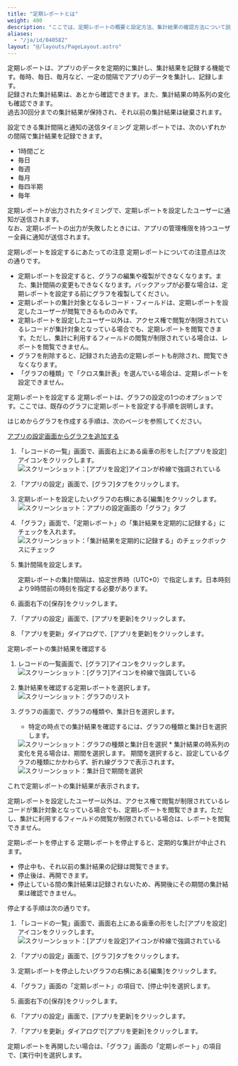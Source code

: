 ```yaml
---
title: "定期レポートとは"
weight: 400
description: "ここでは、定期レポートの概要と設定方法、集計結果の確認方法について説明しています。"
aliases:
  - "/ja/id/040582"
layout: "@/layouts/PageLayout.astro"
---
```




定期レポートは、アプリのデータを定期的に集計し、集計結果を記録する機能です。毎時、毎日、毎月など、一定の間隔でアプリのデータを集計し、記録します。  
記録された集計結果は、あとから確認できます。また、集計結果の時系列の変化も確認できます。  
過去30回分までの集計結果が保持され、それ以前の集計結果は破棄されます。

<Heading id="report_periodic_report_10">設定できる集計間隔と通知の送信タイミング</Heading>
定期レポートでは、次のいずれかの間隔で集計結果を記録できます。

* 1時間ごと
* 毎日
* 毎週
* 毎月
* 毎四半期
* 毎年

定期レポートが出力されたタイミングで、定期レポートを設定したユーザーに通知が送信されます。  
なお、定期レポートの出力が失敗したときには、アプリの管理権限を持つユーザー全員に通知が送信されます。

<Heading id="report_periodic_report_20">定期レポートを設定するにあたっての注意</Heading>
定期レポートについての注意点は次の通りです。

* 定期レポートを設定すると、グラフの編集や複製ができなくなります。また、集計間隔の変更もできなくなります。バックアップが必要な場合は、定期レポートを設定する前にグラフを複製してください。
* 定期レポートの集計対象となるレコード・フィールドは、定期レポートを設定したユーザーが閲覧できるもののみです。
* 定期レポートを設定したユーザー以外は、アクセス権で閲覧が制限されているレコードが集計対象となっている場合でも、定期レポートを閲覧できます。ただし、集計に利用するフィールドの閲覧が制限されている場合は、レポートを閲覧できません。
* グラフを削除すると、記録された過去の定期レポートも削除され、閲覧できなくなります。
* 「グラフの種類」で「クロス集計表」を選んでいる場合は、定期レポートを設定できません。

<Heading id="report_periodic_report_30">定期レポートを設定する</Heading>
定期レポートは、グラフの設定の1つのオプションです。ここでは、既存のグラフに定期レポートを設定する手順を説明します。

<Note>


はじめからグラフを作成する手順は、次のページを参照してください。  

[アプリの設定画面からグラフを追加する](/k/ja/id/040586.html)


</Note>

1. 「レコードの一覧」画面で、画面右上にある歯車の形をした[アプリを設定]アイコンをクリックします。  
   <Img src="/k/kintone/img/settings_new_icon.png" alt="スクリーンショット：[アプリを設定]アイコンが枠線で強調されている" />

1. 「アプリの設定」画面で、[グラフ]タブをクリックします。

1. 定期レポートを設定したいグラフの右横にある[編集]をクリックします。  
   <Img src="/k/kintone/img-ja/periodic_report_01.png" alt="スクリーンショット：アプリの設定画面の「グラフ」タブ" />

1. 「グラフ」画面で、「定期レポート」の「集計結果を定期的に記録する」にチェックを入れます。  
   <Img src="/k/kintone/img-ja/periodic_report_02.png" alt="スクリーンショット：「集計結果を定期的に記録する」のチェックボックスにチェック" />

1. 集計間隔を設定します。

   <Note>


   定期レポートの集計間隔は、協定世界時（UTC+0）で指定します。日本時刻より9時間前の時刻を指定する必要があります。

   
   </Note>

1. 画面右下の[保存]をクリックします。

1. 「アプリの設定」画面で、[アプリを更新]をクリックします。

1. 「アプリを更新」ダイアログで、[アプリを更新]をクリックします。

<Heading id="report_periodic_report_40">定期レポートの集計結果を確認する</Heading>
1. レコードの一覧画面で、[グラフ]アイコンをクリックします。  
   <Img src="/k/kintone/img-ja/set_report_04.png" alt="スクリーンショット：[グラフ]アイコンを枠線で強調している" />

1. 集計結果を確認する定期レポートを選択します。  
   <Img src="/k/kintone/img-ja/periodic_report_img1.png" alt="スクリーンショット：グラフのリスト" />

1. グラフの画面で、グラフの種類や、集計日を選択します。
    * 特定の時点での集計結果を確認するには、グラフの種類と集計日を選択します。
     <Img src="/k/kintone/img-ja/periodic_report_img2_1.png" alt="スクリーンショット：グラフの種類と集計日を選択" />
    * 集計結果の時系列の変化を見る場合は、期間を選択します。  
     期間を選択すると、設定しているグラフの種類にかかわらず、折れ線グラフで表示されます。
     <Img src="/k/kintone/img-ja/periodic_report_img3_1.png" alt="スクリーンショット：集計日で期間を選択" />

これで定期レポートの集計結果が表示されます。

<Note>


定期レポートを設定したユーザー以外は、アクセス権で閲覧が制限されているレコードが集計対象となっている場合でも、定期レポートを閲覧できます。ただし、集計に利用するフィールドの閲覧が制限されている場合は、レポートを閲覧できません。


</Note>

<Heading id="report_periodic_report_50">定期レポートを停止する</Heading>
定期レポートを停止すると、定期的な集計が中止されます。

* 停止中も、それ以前の集計結果の記録は閲覧できます。
* 停止後は、再開できます。
* 停止している間の集計結果は記録されないため、再開後にその期間の集計結果は確認できません。

停止する手順は次の通りです。

1. 「レコードの一覧」画面で、画面右上にある歯車の形をした[アプリを設定]アイコンをクリックします。  
   <Img src="/k/kintone/img/settings_new_icon.png" alt="スクリーンショット：[アプリを設定]アイコンが枠線で強調されている" />

1. 「アプリの設定」画面で、[グラフ]タブをクリックします。

1. 定期レポートを停止したいグラフの右横にある[編集]をクリックします。

1. 「グラフ」画面の「定期レポート」の項目で、[停止中]を選択します。

1. 画面右下の[保存]をクリックします。

1. 「アプリの設定」画面で、[アプリを更新]をクリックします。

1. 「アプリを更新」ダイアログで[アプリを更新]をクリックします。

定期レポートを再開したい場合は、「グラフ」画面の「定期レポート」の項目で、[実行中]を選択します。

